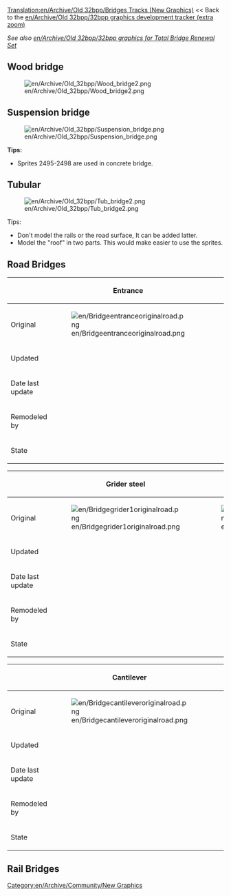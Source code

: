 [[Translation:en/Archive/Old 32bpp/Bridges Tracks (New Graphics)]]
<< Back to the [[en/Archive/Old 32bpp/32bpp graphics development tracker (extra zoom)]]

''See also [[en/Archive/Old 32bpp/32bpp graphics for Total Bridge Renewal Set]]''

==Wood bridge==
[[File:en/Archive/Old 32bpp/Wood bridge2.png]]

==Suspension bridge==
[[File:en/Archive/Old 32bpp/Suspension bridge.png]]

'''Tips:'''
*Sprites 2495-2498 are used in concrete bridge.

==Tubular==
[[File:en/Archive/Old 32bpp/Tub bridge2.png]]

Tips:
*Don't model the rails or the road surface, It can be added latter.
*Model the "roof" in two parts. This would make easier to use the sprites.




<!--old content of page-->

== Road Bridges ==
{| border=1 style="background:#e7ebff;"
!
! Entrance
! Wooden
! Concrete
|-
!Original
|[[File:en/Bridgeentranceoriginalroad.png]]
|[[File:en/Bridgewoodenoriginalroad.png]]
|[[File:en/Bridgeconcreteoriginalroad.png]]
|-
!Updated
|
|
|
|-
!Date last update
|
|
|
|-
!Remodeled by
|
|
|
|-
!State
{{en/Archive/Old 32bpp/Done}}
{{en/Archive/Old 32bpp/Done}}
{{en/Archive/Old 32bpp/Done}}
|}

{| border=1 style="background:#e7ebff;"
!
! Grider steel
! Arch
! Suspension
|-
!Original
|[[File:en/Bridgegrider1originalroad.png]]
|[[File:en/Bridgegrider2originalroad.png]]
|[[File:en/Bridgesuspensionoriginalroad.png]]
|-
!Updated
|
|
|
|-
!Date last update
|
|
|
|-
!Remodeled by
|
|
|
|-
!State
{{en/Archive/Old 32bpp/Done}}
{{en/Archive/Old 32bpp/Done}}
{{en/Archive/Old 32bpp/Done}}
|}

{| border=1 style="background:#e7ebff;"
!
! Cantilever
! Tubular
|-
!Original
|[[File:en/Bridgecantileveroriginalroad.png]]
|[[File:en/Bridgetubularoriginalroad.png]]
|-
!Updated
|
|
|-
!Date last update
|
|
|-
!Remodeled by
|
|
|-
!State
{{en/Archive/Old 32bpp/Done}}
{{en/Archive/Old 32bpp/Done}}
|}

== Rail Bridges ==

[[Category:en/Archive/Community/New Graphics]]